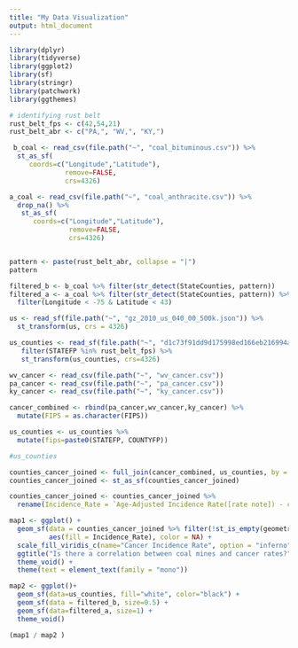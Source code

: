 ```yaml
---
title: "My Data Visualization"
output: html_document
---
```


```r
library(dplyr)
library(tidyverse)
library(ggplot2)
library(sf)
library(stringr)
library(patchwork)
library(ggthemes)
```


```r
# identifying rust belt
rust_belt_fps <- c(42,54,21)
rust_belt_abr <- c("PA,", "WV,", "KY,")
```



```r
 b_coal <- read_csv(file.path("~", "coal_bituminous.csv")) %>%
  st_as_sf(
     coords=c("Longitude","Latitude"),
              remove=FALSE,
              crs=4326)

a_coal <- read_csv(file.path("~", "coal_anthracite.csv")) %>%
  drop_na() %>%
   st_as_sf(
      coords=c("Longitude","Latitude"),
               remove=FALSE,
               crs=4326)


pattern <- paste(rust_belt_abr, collapse = "|")
pattern

filtered_b <- b_coal %>% filter(str_detect(StateCounties, pattern))
filtered_a <- a_coal %>% filter(str_detect(StateCounties, pattern)) %>%
  filter(Longitude < -75 & Latitude < 43)


```


```r
us <- read_sf(file.path("~", "gz_2010_us_040_00_500k.json")) %>%
  st_transform(us, crs = 4326)

```


```r
us_counties <- read_sf(file.path("~", "d1c73f91dd9d175998ed166eb216994a-e89c35f308cee7e2e5a784e1d3afc5d449e9e4bb/counties.geojson")) %>%
   filter(STATEFP %in% rust_belt_fps) %>%
   st_transform(us_counties, crs=4326) 

```

```r
wv_cancer <- read_csv(file.path("~", "wv_cancer.csv"))
pa_cancer <- read_csv(file.path("~", "pa_cancer.csv"))
ky_cancer <- read_csv(file.path("~", "ky_cancer.csv"))

```

```r
cancer_combined <- rbind(pa_cancer,wv_cancer,ky_cancer) %>%
  mutate(FIPS = as.character(FIPS))
```

```r
us_counties <- us_counties %>% 
  mutate(fips=paste0(STATEFP, COUNTYFP))

#us_counties
```

```r
counties_cancer_joined <- full_join(cancer_combined, us_counties, by = c("FIPS" = "fips"))
counties_cancer_joined <- st_as_sf(counties_cancer_joined)

counties_cancer_joined <- counties_cancer_joined %>%
  rename(Incidence_Rate = `Age-Adjusted Incidence Rate([rate note]) - cases per 100,000`)

```


```r
map1 <- ggplot() +
  geom_sf(data = counties_cancer_joined %>% filter(!st_is_empty(geometry)), 
          aes(fill = Incidence_Rate), color = NA) +
  scale_fill_viridis_c(name="Cancer Incidence Rate", option = "inferno", na.value = "grey50") +
  ggtitle("Is there a correlation between coal mines and cancer rates?") +
  theme_void() +
  theme(text = element_text(family = "mono"))

map2 <- ggplot()+
  geom_sf(data=us_counties, fill="white", color="black") +
  geom_sf(data = filtered_b, size=0.5) +
  geom_sf(data=filtered_a, size=1) +
  theme_void()

(map1 / map2 ) 
```